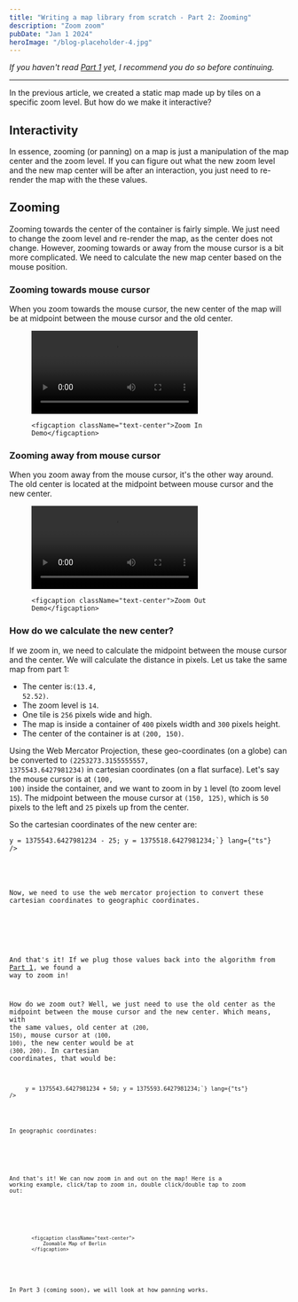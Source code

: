 ```yaml
---
title: "Writing a map library from scratch - Part 2: Zooming"
description: "Zoom zoom"
pubDate: "Jan 1 2024"
heroImage: "/blog-placeholder-4.jpg"
---
```



_If you haven't read <a href="/blog/web-maps-part-1" target="_blank">Part 1</a> yet,
I recommend you do so before continuing._

<hr />

In the previous article, we created a static map made up by tiles on a specific zoom level.
But how do we make it interactive?

## Interactivity

In essence, zooming (or panning) on a map is just a manipulation of the map center and the zoom level.
If you can figure out what the new zoom level and the new map center will be after an interaction,
you just need to re-render the map with the these values.

## Zooming

Zooming towards the center of the container is fairly simple.
We just need to change the zoom level and re-render the map, as the center does not change.
However, zooming towards or away from the mouse cursor is a bit more complicated.
We need to calculate the new map center based on the mouse position.

### Zooming towards mouse cursor

When you zoom towards the mouse cursor, the new center of the map will be at midpoint
between the mouse cursor and the old center.

<figure>
	<video controls className="mx-auto">
		<source src="/zoom-in.webm" type="video/webm" />
	</video>

	<figcaption className="text-center">Zoom In Demo</figcaption>
</figure>

### Zooming away from mouse cursor

When you zoom away from the mouse cursor, it's the other way around.
The old center is located at the midpoint between mouse cursor and the new center.

<figure>
	<video controls className="mx-auto">
		<source src="/zoom-out.webm" type="video/webm" />
	</video>

	<figcaption className="text-center">Zoom Out Demo</figcaption>
</figure>


### How do we calculate the new center?

If we zoom in, we need to calculate the midpoint between the mouse cursor and the center.
We will calculate the distance in pixels.
Let us take the same map from part 1:

- The center is:<code className="bg-gray-200">(13.4, 52.52)</code>.
- The zoom level is <code className="bg-gray-200">14</code>.
- One tile is <code className="bg-gray-200">256</code> pixels wide and high.
- The map is inside a container of <code className="bg-gray-200">400</code> pixels width
  and <code className="bg-gray-200">300</code> pixels height.
- The center of the container is at <code className="bg-gray-200">(200, 150)</code>.

Using the Web Mercator Projection, these geo-coordinates (on a globe) can be converted
to <code className="bg-gray-200">(2253273.3155555557, 1375543.6427981234)</code> in
cartesian coordinates (on a flat surface). Let's say the mouse
cursor is at <code className="bg-gray-200">(100, 100)</code> inside the container, and we want to zoom
in by <code className="bg-gray-200">1</code> level (to zoom level <code className="bg-gray-200">15</code>).
The midpoint between the mouse cursor at <code className="bg-gray-200">(150, 125)</code>, which
is <code className="bg-gray-200">50</code> pixels to the left and <code className="bg-gray-200">25</code> pixels
up from the center.

So the cartesian coordinates of the new center are:

<div className="w-72 2xs:w-96 xs:w-[26rem] sm:w-[30rem] md:w-auto">
	<Code
		className="bg-gray-200"
		code={`x = 2253273.3155555557 - 50;
x = 2253223.3155555557;

y = 1375543.6427981234 - 25;
y = 1375518.6427981234;`}
		lang={"ts"}
	/>
</div>

Now, we need to use the web mercator projection to convert these cartesian coordinates to geographic coordinates.

<div className="w-72 2xs:w-96 xs:w-[26rem] sm:w-[30rem] md:w-auto">
  <Example1 />
</div>

And that's it! If we plug those values back into the algorithm
from <a href="/blog/web-maps-part-1" target="_blank">Part 1</a>, we found a way to zoom in!

How do we zoom out? Well, we just need to use the old center as the midpoint between the mouse cursor and
the new center. Which means, with the same values, old center at <code className="bg-gray-200">(200, 150)</code>, mouse
cursor at <code className="bg-gray-200">(100, 100)</code>, the new center would be at <code className="bg-gray-200">(300, 200)</code>.
In cartesian coordinates, that would be:

<div className="w-72 2xs:w-96 xs:w-[26rem] sm:w-[30rem] md:w-auto">
	<Code
		className="bg-gray-200"
		code={`x = 2253273.3155555557 + 100;
x = 2253373.3155555557;

y = 1375543.6427981234 + 50;
y = 1375593.6427981234;`}
		lang={"ts"}
	/>
</div>

In geographic coordinates:

<div className="w-72 2xs:w-96 xs:w-[26rem] sm:w-[30rem] md:w-auto">
	<Example2 />
</div>

And that's it! We can now zoom in and out on the map! Here is a working example, click/tap to zoom in,
double click/double tap to zoom out:

<figure>
	<ZoomMap client:load/>

	<figcaption className="text-center">
		Zoomable Map of Berlin
	</figcaption>
</figure>

In Part 3 (coming soon), we will look at how panning works.

